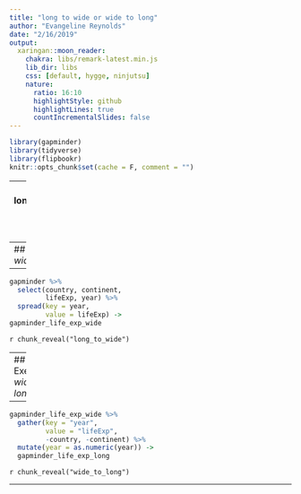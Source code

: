 ```yaml
---
title: "long to wide or wide to long"
author: "Evangeline Reynolds"
date: "2/16/2019"
output:
  xaringan::moon_reader:
    chakra: libs/remark-latest.min.js
    lib_dir: libs
    css: [default, hygge, ninjutsu]
    nature:
      ratio: 16:10
      highlightStyle: github
      highlightLines: true
      countIncrementalSlides: false
---
```



```r
library(gapminder)
library(tidyverse)
library(flipbookr)
knitr::opts_chunk$set(cache = F, comment = "")
```

---
name: longtowideandback
## Exercise: *spread data, gather data*

Sometimes, we need to transform the shape of our data.  The wide form of data is an efficient way to store data - especially time-series data.  However, we often need data in a long for for data analysis, so shape transformations are important.  



---
## Exercise: *long to wide*

---

```r
gapminder %>% 
  select(country, continent, 
         lifeExp, year) %>% 
  spread(key = year, 
         value = lifeExp) ->
gapminder_life_exp_wide 
```


`r chunk_reveal("long_to_wide")`

---
## Exercise: *wide to long*

---


```r
gapminder_life_exp_wide %>% 
  gather(key = "year", 
         value = "lifeExp",
         -country, -continent) %>% 
  mutate(year = as.numeric(year)) ->
  gapminder_life_exp_long 
```


`r chunk_reveal("wide_to_long")`

---